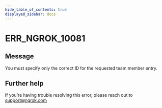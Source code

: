 ```yaml
---
hide_table_of_contents: true
displayed_sidebar: docs
---
```



# ERR_NGROK_10081

## Message

You must specify only the correct ID for the requested team member entry.

<ErrorDetails error="err_ngrok_10081" />

## Further help

If you're having trouble resolving this error, please reach out to [support@ngrok.com](mailto:support@ngrok.com?subject=Help%20with%20ERR_NGROK_10081)
